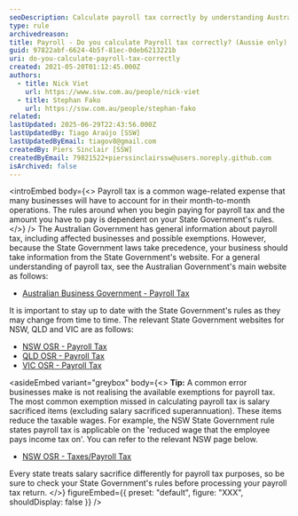 ```yaml
---
seoDescription: Calculate payroll tax correctly by understanding Australian government rules and state-specific exemptions, avoiding common errors and staying up to date with changes.
type: rule
archivedreason:
title: Payroll - Do you calculate Payroll tax correctly? (Aussie only)
guid: 97822abf-6624-4b5f-81ec-0deb6213221b
uri: do-you-calculate-payroll-tax-correctly
created: 2021-05-20T01:12:45.000Z
authors:
  - title: Nick Viet
    url: https://www.ssw.com.au/people/nick-viet
  - title: Stephan Fako
    url: https://ssw.com.au/people/stephan-fako
related:
lastUpdated: 2025-06-29T22:43:56.000Z
lastUpdatedBy: Tiago Araújo [SSW]
lastUpdatedByEmail: tiagov8@gmail.com
createdBy: Piers Sinclair [SSW]
createdByEmail: 79821522+pierssinclairssw@users.noreply.github.com
isArchived: false
---
```


<introEmbed
  body={<>
Payroll tax is a common wage-related expense that many businesses will have to account for in their month-to-month operations.
The rules around when you begin paying for payroll tax and the amount you have to pay is dependent on your State Government's rules.
  </>}
/>
The Australian Government has general information about payroll tax, including affected businesses and possible exemptions. However, because the State Government laws take precedence, your business should take information from the State Government's website. For a general understanding of payroll tax, see the Australian Government's main website as follows:

* [Australian Business Government - Payroll Tax](https://business.gov.au/finance/tax/payroll-tax)

It is important to stay up to date with the State Government's rules as they may change from time to time. The relevant State Government websites for NSW, QLD and VIC are as follows:

* [NSW OSR - Payroll Tax](https://www.revenue.nsw.gov.au/taxes-duties-levies-royalties/payroll-tax)
* [QLD OSR - Payroll Tax](https://www.business.qld.gov.au/running-business/employing/payroll-tax)
* [VIC OSR - Payroll Tax](https://www.sro.vic.gov.au/payroll-tax)


<asideEmbed
  variant="greybox"
  body={<>
    **Tip:** A common error businesses make is not realising the available exemptions for payroll tax. The most common exemption missed in calculating payroll tax is salary sacrificed items (excluding salary sacrificed superannuation). These items reduce the taxable wages. For example, the NSW State Government rule states payroll tax is applicable on the 'reduced wage that the employee pays income tax on'. You can refer to the relevant NSW page below.

* [NSW OSR - Taxes/Payroll Tax](https://www.revenue.nsw.gov.au/taxes-duties-levies-royalties/payroll-tax/industry-specific-guidance/information-technology#heading2)

Every state treats salary sacrifice differently for payroll tax purposes, so be sure to check your State Government's rules before processing your payroll tax return.
  </>}
  figureEmbed={{
    preset: "default",
    figure: "XXX",
    shouldDisplay: false
  }}
/>
